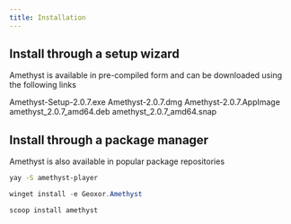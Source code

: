 ```yaml
---
title: Installation
---
```


## Install through a setup wizard
Amethyst is available in pre-compiled form and can be downloaded using the following links

<CardGroup cols={2}>
  <Card
    title="Windows"
    icon="windows"
    href="https://github.com/Geoxor/Amethyst/releases/download/v2.0.7/Amethyst-Setup-2.0.7.exe"
  >
    Amethyst-Setup-2.0.7.exe
  </Card>
    <Card
    title="Macos"
    icon="Apple"
    href="https://github.com/Geoxor/Amethyst/releases/download/v2.0.7/Amethyst-2.0.7.dmg"
  >
    Amethyst-2.0.7.dmg
  </Card>
</CardGroup>

<CardGroup cols={3}>
  <Card
    title="Linux AppImage"
    icon="Linux"
    href="https://github.com/Geoxor/Amethyst/releases/download/v2.0.7/Amethyst-2.0.7.AppImage"
  >
    Amethyst-2.0.7.AppImage
  </Card>
    <Card
    title="Linux .deb"
    icon="Linux"
    href="https://github.com/Geoxor/Amethyst/releases/download/v2.0.7/amethyst_2.0.7_amd64.deb"
  >
    amethyst_2.0.7_amd64.deb
  </Card>
      <Card
    title="Linux .snap"
    icon="Linux"
    href="https://github.com/Geoxor/Amethyst/releases/download/v2.0.7/amethyst_2.0.7_amd64.snap"
  >
    amethyst_2.0.7_amd64.snap
  </Card>
</CardGroup>

## Install through a package manager
Amethyst is also available in popular package repositories

<CodeGroup>

```bash yay
yay -S amethyst-player
```

```powershell winget
winget install -e Geoxor.Amethyst
```

```powershell scoop
scoop install amethyst
```

</CodeGroup>
